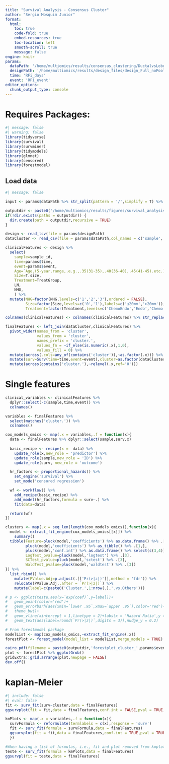 ```yaml
---
title: "Survival Analysis - Consensus Cluster"
author: "Sergio Mosquim Junior"
format:
  html:
    toc: true
    code-fold: true
    embed-resources: true
    toc-location: left
    smooth-scroll: true
    message: false
engine: knitr
params:
  dataPath: '/home/multiomics/results/consensus_clustering/DuctalvsLobular/proteome/proteome.k=6.consensusClass.csv'
  designPath: '/home/multiomics/results/design_files/design_Full_noPool.tsv'
  time: 'RFi_days'
  event: 'RFi_event'
editor_options: 
  chunk_output_type: console
---
```


# Requires Packages:

```r
#| message: false
#| warning: false
library(tidyverse)
library(survival)
library(survminer)
library(tidymodels)
library(glmnet)
library(censored)
library(forestmodel)
```

## Load data
```r
#| message: false

input <- params$dataPath %>% str_split(pattern = '/',simplify = T) %>% .[5:7] %>% paste0(collapse = '/')

outputdir <- paste0('/home/multiomics/results/figures/survival_analysis/consensus_cluster/',input,'/')
if(!dir.exists(paths = outputdir)) {
  dir.create(path = outputdir,recursive = TRUE)
}

design <- read_tsv(file = params$designPath)
dataCluster <- read_csv(file = params$dataPath,col_names = c('sample','cluster'))

clinicalFeatures <- design %>% 
  select(
    sample=sample_id,
    time=params$time,
    event=params$event,
    Age=`Age.(5-year.range,.e.g.,.35(31-35),.40(36-40),.45(41-45).etc.)`,
    Size=T.size,
    Treatment=TreatGroup,
    LN,
    NHG,
    ) %>% 
  mutate(NHG=factor(NHG,levels=c('1','2','3'),ordered = FALSE),
         Size=factor(Size,levels=c('0','1'),labels=c('≤20mm','>20mm')),
         Treatment=factor(Treatment,levels=c('ChemoEndo','Endo','Chemo','None'),exclude = c('Chemo','None'),ordered = FALSE))

colnames(clinicalFeatures) <- colnames(clinicalFeatures) %>% str_replace_all(.,'\\_','\\.')

finalFeatures <- left_join(dataCluster,clinicalFeatures) %>% 
  pivot_wider(names_from = 'cluster',
              values_from = 'cluster',
              names_prefix = 'cluster.',
              values_fn = ~if_else(is.numeric(.x),1,0),
              values_fill = 0) %>%
  mutate(across(.cols=any_of(contains('cluster')),~as.factor(.x))) %>%
  mutate(surv=Surv(time=time,event=event),cluster=as.factor(dataCluster[["cluster"]])) %>% 
  mutate(across(contains('cluster.'),~relevel(.x,ref='0')))

```

# Single features
```r
clinical_variables <- clinicalFeatures %>% 
  dplyr::select(-c(sample,time,event)) %>% 
  colnames()

variables <- finalFeatures %>% 
  select(matches('cluster.')) %>% 
  colnames()

cox_models_omics <- map(.x = variables,.f = function(x){
  data <- finalFeatures %>% dplyr::select(sample,surv,x) 
  
  basic_recipe <- recipe(x =  data) %>%
    update_role(x,new_role = 'predictor') %>%
    update_role(sample,new_role = 'ID') %>%
    update_role(surv, new_role = 'outcome') 

  hr_factors <- proportional_hazards() %>% 
    set_engine('survival') %>% 
    set_mode('censored regression')

  wf <- workflow() %>%
    add_recipe(basic_recipe) %>% 
    add_model(hr_factors,formula = surv~.) %>% 
    fit(data=data)

  return(wf)
})

clusters <- map(.x = seq_len(length(cox_models_omics)),function(x){
  model <- extract_fit_engine(cox_models_omics[[x]]) %>% 
    summary()
  tibble(Feature=pluck(model,'coefficients') %>% as.data.frame() %>% .[1,] %>% rownames(),
         pluck(model,'coefficients') %>% as_tibble() %>% .[1,],
         pluck(model,'conf.int') %>% as.data.frame() %>% select(c(3,4)) ,
         LogTest_pvalue=pluck(model,'logtest') %>% .[3],
         SCTest_pvalue=pluck(model,'sctest') %>% .[3],
         WaldTest_pvalue=pluck(model,'waldtest') %>% .[3])
}) %>% 
  list_rbind() %>% 
    mutate(PValue.Adj=p.adjust(.[['Pr(>|z|)']],method = 'fdr')) %>% 
    relocate(PValue.Adj,.after = `Pr(>|z|)`) %>% 
    mutate(label=c(paste0('Cluster.',1:nrow(.),'.vs.Others')))

# p <- ggplot(teste,aes(x=`exp(coef)`,y=label))+
#   geom_point(color='red')+
#   geom_errorbarh(aes(xmin=`lower .95`,xmax=`upper .95`),color='red')+
#   theme_bw()+
#   geom_vline(xintercept = 1,linetype = 2)+labs(x = 'Hazard Ratio',y = NULL)+ 
#   geom_text(aes(label=round(`Pr(>|z|)`,digits = 3)),nudge_y = 0.2)

# From forestmodel package
modelList <- map(cox_models_omics,~extract_fit_engine(.x))
forestPlot <- forest_model(model_list = modelList,merge_models = TRUE)

cairo_pdf(filename = paste0(outputdir,'forestplot_cluster_',params$event,'.pdf'),onefile = TRUE,width = 9,height = 9)
plot <- forestPlot %>% ggplotGrob()
gridExtra::grid.arrange(plot,newpage = FALSE)
dev.off()
```
# kaplan-Meier
```r
#| include: false
#| eval: false
fit <- surv_fit(surv~cluster,data = finalFeatures)
ggsurvplot(fit = fit,data = finalFeatures,conf.int = FALSE,pval = TRUE,pval.method = TRUE,surv.median.line = 'hv',risk.table = TRUE)

kmPlots <- map(.x = variables,.f = function(x){
  survFormula <- reformulate(termlabels = c(x),response = 'surv')
  fit <- surv_fit(formula = survFormula,data = finalFeatures)
  ggsurvplot(fit = fit,data = finalFeatures,conf.int = TRUE,pval = TRUE,pval.method = TRUE,surv.median.line = 'hv',risk.table = TRUE)
  })

#When having a list of formulas, i.e., fit and plot removed from kmplots
teste <- surv_fit(formula = kmPlots,data = finalFeatures)
ggsurvpl(fit = teste,data = finalFeatures)
```

